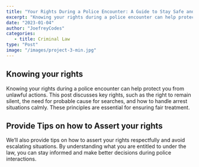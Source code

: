 ```yaml
---
title: "Your Rights During a Police Encounter: A Guide to Stay Safe and Informed"
excerpt: "Knowing your rights during a police encounter can help protect you from unlawful actions."
date: "2023-01-04"
author: "JoefreyCodes"
categories:
   - title: Criminal Law
type: "Post"
image: "/images/project-3-min.jpg"
---
```


## Knowing your rights

Knowing your rights during a police encounter can help protect you from unlawful actions. This post discusses key rights, such as the right to remain silent, the need for probable cause for searches, and how to handle arrest situations calmly. These principles are essential for ensuring fair treatment.

## Provide Tips on how to Assert your rights

We’ll also provide tips on how to assert your rights respectfully and avoid escalating situations. By understanding what you are entitled to under the law, you can stay informed and make better decisions during police interactions.
